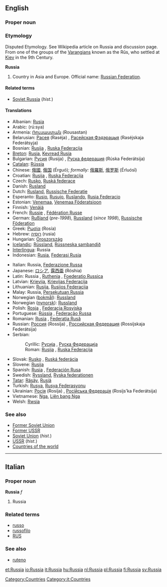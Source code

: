 ==English==
{{wikipedia}}
===Proper noun===
===Etymology===
Disputed Etymology. See Wikipedia article on Russia and discussion page. From one of the groups of the [[Varangian]]s known as the Rūs, who settled at [[Kiev]] in the 9th Century.

'''Russia'''

# Country in Asia and Europe. Official name: [[Russian Federation]].

====Related terms====
*[[Soviet Russia]] (''hist.'')

====Translations====
{{top}}
*Albanian: [[Rusia]]
*Arabic: {{ARchar|[[روسيا]]}} (rú:sya) {{f}}
*Armenia: [[Ռուսաստան]] (Rousastan)
*Belarusian: [[Расея]] (Raséja) {{f}}, [[Расейская Фэдэрацыя]] (Raséjskaja Federátsyja) {{f}}
*Bosnian: [[Rusija]] {{f}}, [[Ruska Federacija]] {{f}}
*[[Breton]]: [[Rusia]], [[Kevread Rusia]]
*Bulgarian: [[Русия]] (Rusija) {{f}}, [[Руска федерация]] (Rúska Federátsija) {{f}}
*[[Catalan]]: [[Rússia]] {{f}}
*Chinese: [[俄國]], [[俄国]] (Érguó); ''formally:'' [[俄羅斯]], [[俄罗斯]] (Érluósī)
*Croatian: [[Rusija]] {{f}}, [[Ruska Federacija]] {{f}}
*Czech: [[Rusko]], [[Ruská federace]]
*Danish: [[Rusland]]
*Dutch: [[Rusland]], [[Russische Federatie]]
*Esperanto: [[Rusio]], [[Rusujo]], [[Ruslando]], [[Rusia Federacio]]
*Estonian: [[Venemaa]], [[Venemaa Föderatsioon]]
*Finnish: [[Venäjä]]
*French: [[Russie]] {{f}}, [[Fédération Russe]] {{f}}
*German: [[Rußland]] {{n}} (''pre-1998''), [[Russland]] (''since 1998''), [[Russische Föderation]] {{f}}
*Greek: [[Ρωσία]] (Rosía) {{f}}
*Hebrew: [[רוסיה]] (rusia) {{f}}
*Hungarian: [[Oroszország]]
*[[Icelandic]]: [[Rússland]], [[Rússneska sambandið]]
*[[Interlingua]]: Russia
*Indonesian: [[Rusia]], [[Federasi Rusia]]
{{mid}}
*Italian: Russia, [[Federazione Russa]]
*Japanese: [[ロシア]], [[露西亜]] (Róshia)
*Latin: Russia {{f}}, [[Ruthenia]] {{f}}, [[Foederatio Russica]] {{f}}
*Latvian: [[Krievija]], [[Krievijas Federacija]]
*Lithuanian: [[Rusija]], [[Rusijos Federacija]]
*Malay: Russia, [[Persekutuan Russia]]
*Norwegian ([[bokmål]]): [[Russland]]
*Norwegian ([[nynorsk]]): [[Russland]]
*Polish: [[Rosja]] {{f}}, [[Federacja Rosyjska]] {{f}}
*Portuguese: [[Rússia]] {{f}}, [[Federação Russa]] {{f}}
*Romanian: [[Rusia]] {{f}}, [[Federaţia Rusă]] {{f}}
*Russian: [[Россия]] (Rossíja) {{f}}, [[Российская Федерация]] (Rossíjskaja Federátsija) {{f}}
*Serbian:
*:Cyrillic: [[Русија#Serbian|Русија]] {{f}}, [[Руска Федерација]]
*:Roman: [[Rusija#Serbian|Rusija]] {{f}}, [[Ruska Federacija#Serbian|Ruska Federacija]] {{f}}
*Slovak: [[Rusko]] {{n}}, [[Ruská federácia]] {{f}}
*Slovene: [[Rusija]] {{f}}
*Spanish: [[Rusia]] {{f}}, [[Federación Rusa]] {{f}}
*Swedish: [[Ryssland]], [[Ryska federationen]]
*[[Tatar]]: [[Räsäy]], [[Rusiä]]
*Turkish: [[Rusya]], [[Rusya Federasyonu]]
*Ukrainian: [[Росія]] (Rosíja) {{f}}, [[Російська Федерація]] (Rosíjs’ka Federátsija) {{f}}
*Vietnamese: [[Nga]], [[Liên bang Nga]]
*Welsh: [[Rwsia]] {{f}}
{{bottom}}

===See also===
*[[Former Soviet Union]]
*[[Former USSR]]
*[[Soviet Union]] (''hist.'')
*[[USSR]] (''hist.'')
*[[Countries of the world]]

----

==Italian==
===Proper noun===
'''Russia''' ''f''

# Russia

===Related terms===
*[[russo]]
*[[russofilo]]
*[[RUS]]

===See also===
*[[ruteno]]

[[Category:Countries]]
[[Category:it:Countries]]

[[et:Russia]]
[[io:Russia]]
[[it:Russia]]
[[hu:Russia]]
[[nl:Russia]]
[[pl:Russia]]
[[fi:Russia]]
[[sv:Russia]]